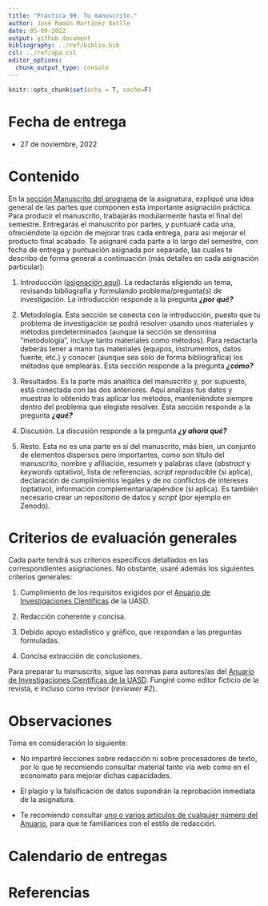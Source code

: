 ```yaml
---
title: "Práctica 99. Tu manuscrito."
author: José Ramón Martínez Batlle
date: 05-09-2022
output: github_document
bibliography: ../ref/biblio.bib
csl: ../ref/apa.csl
editor_options: 
  chunk_output_type: console
---
```


```r
knitr::opts_chunk$set(echo = T, cache=F)
```

# Fecha de entrega

- 27 de noviembre, 2022 

# Contenido

En la [sección Manuscrito del programa](../programa-geomorfologia.md#manuscrito) de la asignatura, expliqué una idea general de las partes que componen esta importante asignación práctica. Para producir el manuscrito, trabajarás modularmente hasta el final del semestre. Entregarás el manuscrito por partes, y puntuaré cada una, ofreciéndote la opción de mejorar tras cada entrega, para así mejorar el producto final acabado. Te asignaré cada parte a lo largo del semestre, con fecha de entrega y puntuación asignada por separado, las cuales te describo de forma general a continuación (más detalles en cada asignación particular):

1. Introducción ([asignación aquí](practica-99-tu-manuscrito-1-introduccion.md)). La redactarás eligiendo un tema, revisando bibliografía y formulando problema/pregunta(s) de investigación. La introducción responde a la pregunta ***¿por qué?***

2. Metodología. Esta sección se conecta con la introducción, puesto que tu problema de investigación se podrá resolver usando unos materiales y métodos predeterminados (aunque la sección se denomina "metodología", incluye tanto materiales como métodos). Para redactarla deberás tener a mano tus materiales (equipos, instrumentos, datos fuente, etc.) y conocer (aunque sea sólo de forma bibliográfica) los métodos que emplearás. Esta sección responde a la pregunta ***¿cómo?***

3. Resultados. Es la parte más analítica del manuscrito y, por supuesto, está conectada con las dos anteriores. Aquí analizas tus datos y muestras lo obtenido tras aplicar los métodos, manteniéndote siempre dentro del problema que elegiste resolver. Esta sección responde a la pregunta ***¿qué?***

4. Discusión. La discusión responde a la pregunta ***¿y ahora qué?***

5. Resto. Esta no es una parte en sí del manuscrito, más bien, un conjunto de elementos dispersos pero importantes, como son título del manuscrito, nombre y afiliación, resumen y palabras clave (*abstract* y *keywords* optativo), lista de referencias, *script* reproducible (si aplica), declaración de cumplimientos legales y de no conflictos de intereses (optativo), información complementaria/apéndice (si aplica). Es también necesario crear un repositorio de datos y *script* (por ejemplo en Zenodo).

# Criterios de evaluación generales

Cada parte tendrá sus criterios específicos detallados en las correspondientes asignaciones. No obstante, usaré además los siguientes criterios generales:

1. Cumplimiento de los requisitos exigidos por el [Anuario de Investigaciones Científicas](https://www.uasd.edu.do/index.php/publicaciones-cientificas) de la UASD.

2. Redacción coherente y concisa.

3. Debido apoyo estadístico y gráfico, que respondan a las preguntas formuladas.

4. Concisa extracción de conclusiones.

Para preparar tu manuscrito, sigue las normas para autores/as del [Anuario de Investigaciones Científicas de la UASD](../docs/instrucciones-para-autores-anuario-investigaciones-cientificas-UASD.pdf). Fungiré como editor ficticio de la revista, e incluso como revisor (*reviewer&nbsp;#2*).

# Observaciones

Toma en consideración lo siguiente:

  * No impartiré lecciones sobre redacción ni sobre procesadores de texto, por lo que te recomiendo consultar material tanto vía web como en el economato para mejorar dichas capacidades.

  * El plagio y la falsificación de datos supondrán la reprobación inmediata de la asignatura.

  * Te recomiendo consultar [uno o varios artículos de cualquier número del Anuario](https://www.uasd.edu.do/index.php/publicaciones-cientificas), para que te familiarices con el estilo de redacción.

# Calendario de entregas





# Referencias
